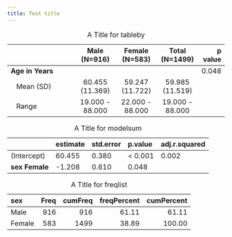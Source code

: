 ```yaml
---
title: Test title
---
```









Table: A Title for tableby

|                            |  Male (N=916)   | Female (N=583)  | Total (N=1499)  | p value|
|:---------------------------|:---------------:|:---------------:|:---------------:|-------:|
|**Age in Years**            |                 |                 |                 |   0.048|
|&nbsp;&nbsp;&nbsp;Mean (SD) | 60.455 (11.369) | 59.247 (11.722) | 59.985 (11.519) |        |
|&nbsp;&nbsp;&nbsp;Range     | 19.000 - 88.000 | 22.000 - 88.000 | 19.000 - 88.000 |        |






Table: A Title for modelsum

|               |estimate |std.error |p.value |adj.r.squared |
|:--------------|:--------|:---------|:-------|:-------------|
|(Intercept)    |60.455   |0.380     |< 0.001 |0.002         |
|**sex Female** |-1.208   |0.610     |0.048   |              |






Table: A Title for freqlist

|sex    | Freq| cumFreq| freqPercent| cumPercent|
|:------|----:|-------:|-----------:|----------:|
|Male   |  916|     916|       61.11|      61.11|
|Female |  583|    1499|       38.89|     100.00|





